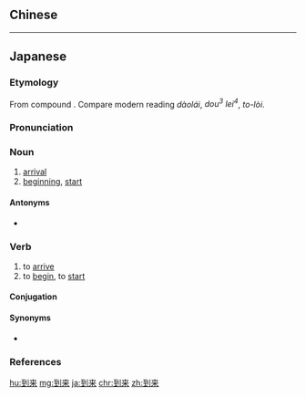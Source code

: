 {{also|到來}}
==Chinese==
{{zh-see|到來}}

----

==Japanese==
{{ja-kanjitab|とう|らい|yomi=o}}

===Etymology===
From {{etyl|ltc|ja|sort=とうらい}} compound {{m|zh|到來|tr=taw<sup>H</sup> loj|lit=to arrive + to come}}.  Compare modern {{etyl|cmn|-}} reading ''dàolái'', {{etyl|yue|-}} ''dou<sup>3</sup> lei<sup>4</sup>'', {{etyl|hak|-}} ''to-lòi''.

===Pronunciation===
{{ja-pron|yomi=o|とうらい|acc=0|acc_ref=NHK,DJR}}

===Noun===
{{ja-noun|とうらい|hhira=たうらい|kyu=到來}}

# [[arrival]]
# [[beginning]], [[start]]
#: {{ja-usex|混乱期の'''到来'''|こんらん-き の '''とうらい'''|the '''beginning''' of a chaotic period}}

====Antonyms====
* {{sense|beginning}} {{ja-r|終結|しゅうけつ}}

===Verb===
{{ja-verb-suru|とうらい|hhira=たうらい|kyu=[[到來]][[する]]}}

# to [[arrive]]
# to [[begin]], to [[start]]
#: {{ja-usex|登山の時期が'''到来'''した。|とざん の じき が '''とうらい''' した。|The season of mountain climbing has '''begun'''.}}

====Conjugation====
{{ja-suru|とうらい}}

====Synonyms====
* {{sense|begin}} {{ja-r|始まる|はじまる}}

===References===
<references/>

[[hu:到来]]
[[mg:到来]]
[[ja:到来]]
[[chr:到来]]
[[zh:到来]]